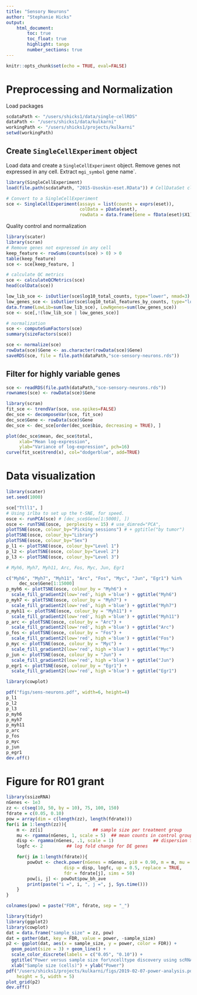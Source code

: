 ```yaml
---
title: "Sensory Neurons"
author: "Stephanie Hicks"
output: 
    html_document:
        toc: true
        toc_float: true
        highlight: tango
        number_sections: true
---
```


```r
knitr::opts_chunk$set(echo = TRUE, eval=FALSE)
```

# Preprocessing and Normalization

Load packages
```r
scdataPath <- "/users/shicks1/data/single-cellRDS" 
dataPath <- "/users/shicks1/data/kulkarni"
workingPath <- "/users/shicks1/projects/kulkarni"
setwd(workingPath)
```

## Create `SingleCellExperiment` object


Load data and create a `SingleCellExperiment` object. 
Remove genes not expressed in any cell. Extract `mgi_symbol` 
gene name`. 
```r
library(SingleCellExperiment)
load(file.path(scdataPath, "2015-Usoskin-eset.RData")) # CellDataSet class in monocle

# Convert to a SingleCellExperiment
sce <- SingleCellExperiment(assays = list(counts = exprs(eset)), 
                            colData = pData(eset), 
                            rowData = data.frame(Gene = fData(eset)$X1))
```

Quality control and normalization

```r
library(scater)
library(scran)
# Remove genes not expressed in any cell
keep_feature <- rowSums(counts(sce) > 0) > 0
table(keep_feature)
sce <- sce[keep_feature, ]

# calculate QC metrics
sce <- calculateQCMetrics(sce)
head(colData(sce))

low_lib_sce <- isOutlier(sce$log10_total_counts, type="lower", nmad=3)
low_genes_sce <- isOutlier(sce$log10_total_features_by_counts, type="lower", nmad=3)
data.frame(LowLib=sum(low_lib_sce), LowNgenes=sum(low_genes_sce))
sce <- sce[,!(low_lib_sce | low_genes_sce)]

# normalization 
sce <- computeSumFactors(sce)
summary(sizeFactors(sce))

sce <- normalize(sce)
rowData(sce)$Gene <- as.character(rowData(sce)$Gene)
saveRDS(sce, file = file.path(dataPath,"sce-sensory-neurons.rds"))
```


## Filter for highly variable genes

```r
sce <- readRDS(file.path(dataPath,"sce-sensory-neurons.rds"))
rownames(sce) <- rowData(sce)$Gene
```

```r
library(scran)
fit_sce <- trendVar(sce, use.spikes=FALSE) 
dec_sce <- decomposeVar(sce, fit_sce)
dec_sce$Gene <- rowData(sce)$Gene
dec_sce <- dec_sce[order(dec_sce$bio, decreasing = TRUE), ]

plot(dec_sce$mean, dec_sce$total, 
     xlab="Mean log-expression", 
     ylab="Variance of log-expression", pch=16)
curve(fit_sce$trend(x), col="dodgerblue", add=TRUE)
```


# Data visualization

```r
library(scater)
set.seed(1000)

sce["Ttll1", ]
# Using irlba to set up the t-SNE, for speed.
osce <- runPCA(sce) # [dec_sce$Gene[1:5000], ])
osce <- runTSNE(osce,  perplexity = 15) # use_dimred="PCA", 
plotTSNE(osce, colour_by="Picking sessions") # + ggtitle("by tumor")
plotTSNE(osce, colour_by="Library")
plotTSNE(osce, colour_by="Sex")
p_l1 <- plotTSNE(osce, colour_by="Level 1")
p_l2 <- plotTSNE(osce, colour_by="Level 2")
p_l3 <- plotTSNE(osce, colour_by="Level 3")
```


```r
# Myh6, Myh7, Myh11, Arc, Fos, Myc, Jun, Egr1

c("Myh6", "Myh7", "Myh11", "Arc", "Fos", "Myc", "Jun", "Egr1") %in% 
     dec_sce$Gene[1:15000]
p_myh6 <- plotTSNE(osce, colour_by = "Myh6") + 
  scale_fill_gradient2(low='red', high ='blue') + ggtitle("Myh6")
p_myh7 <- plotTSNE(osce, colour_by = "Myh7") + 
  scale_fill_gradient2(low='red', high ='blue') + ggtitle("Myh7")
p_myh11 <- plotTSNE(osce, colour_by = "Myh11") + 
  scale_fill_gradient2(low='red', high ='blue') + ggtitle("Myh11")
p_arc <- plotTSNE(osce, colour_by = "Arc") + 
  scale_fill_gradient2(low='red', high ='blue') + ggtitle("Arc")
p_fos <- plotTSNE(osce, colour_by = "Fos") + 
  scale_fill_gradient2(low='red', high ='blue') + ggtitle("Fos")
p_myc <- plotTSNE(osce, colour_by = "Myc") + 
  scale_fill_gradient2(low='red', high ='blue') + ggtitle("Myc")
p_jun <- plotTSNE(osce, colour_by = "Jun") + 
  scale_fill_gradient2(low='red', high ='blue') + ggtitle("Jun")
p_egr1 <- plotTSNE(osce, colour_by = "Egr1") + 
  scale_fill_gradient2(low='red', high ='blue') + ggtitle("Egr1")

```

```r
library(cowplot)

pdf("figs/sens-neurons.pdf", width=6, height=4)
p_l1
p_l2
p_l3
p_myh6 
p_myh7 
p_myh11
p_arc
p_fos
p_myc
p_jun
p_egr1 
dev.off()
```

# Figure for R01 grant 
```r
library(ssizeRNA)
nGenes <- 1e3
zz <- c(seq(10, 50, by = 10), 75, 100, 150)
fdrate = c(0.05, 0.10)
pow = array(dim = c(length(zz), length(fdrate)))
for(i in 1:length(zz)){
    m <- zz[i]                   ## sample size per treatment group
    mu <- rgamma(nGenes, 1, scale = 5)  ## mean counts in control group for all genes 
    disp <- rgamma(nGenes, .1, scale = 1)               ## dispersion for all genes
    logfc <- 2         ## log fold change for DE genes

    for(j in 1:length(fdrate)){
        powOut <- check.power(nGenes = nGenes, pi0 = 0.90, m = m, mu = mu, 
                      disp = disp, logfc, up = 0.5, replace = TRUE, 
                      fdr = fdrate[j], sims = 50)
        pow[i, j] <- powOut$pow_bh_ave
        print(paste("i =", i, ", j =", j, Sys.time()))
    }
} 

colnames(pow) = paste("FDR", fdrate, sep = "_")

library(tidyr)
library(ggplot2)
library(cowplot)
dat = data.frame("sample_size" = zz, pow)
dat = gather(dat, key = FDR, value = power, -sample_size)
p2 <- ggplot(dat, aes(x = sample_size, y = power, color = FDR)) + 
  geom_point(size = 3) + geom_line() + 
  scale_color_discrete(labels = c("0.05", "0.10")) +
  ggtitle("Power versus sample size for\ncelltype discovery using scRNAseq data") +
  xlab("Sample size (cells)") + ylab("Power") 
pdf("/users/shicks1/projects/kulkarni/figs/2019-02-07-power-analysis.pdf", 
    height = 5, width = 5)
plot_grid(p2)
dev.off()

```


